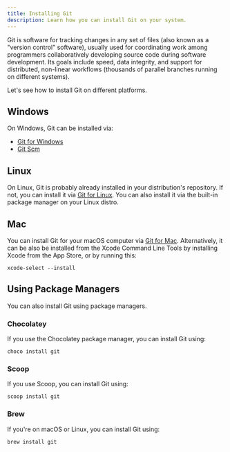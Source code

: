 ---
title: Installing Git
description: Learn how you can install Git on your system.
---

Git is software for tracking changes in any set of files (also known as a "version control" software), usually used for coordinating work among programmers collaboratively developing source code during software development. Its goals include speed, data integrity, and support for distributed, non-linear workflows (thousands of parallel branches running on different systems).

Let's see how to install Git on different platforms.

## Windows

On Windows, Git can be installed via:

- [Git for Windows](https://gitforwindows.org)
- [Git Scm](https://git-scm.com/download/windows)

## Linux

On Linux, Git is probably already installed in your distribution's repository. If not, you can install it via [Git for Linux](https://git-scm.com/download/linux). You can also install it via the built-in package manager on your Linux distro.

## Mac

You can install Git for your macOS computer via [Git for Mac](https://git-scm.com/download/mac). Alternatively, it can be also be installed from the Xcode Command Line Tools by installing Xcode from the App Store, or by running this:

    xcode-select --install

## Using Package Managers

You can also install Git using package managers.

### Chocolatey

If you use the Chocolatey package manager, you can install Git using:

    choco install git

### Scoop

If you use Scoop, you can install Git using:

    scoop install git

### Brew

If you're on macOS or Linux, you can install Git using:

    brew install git
